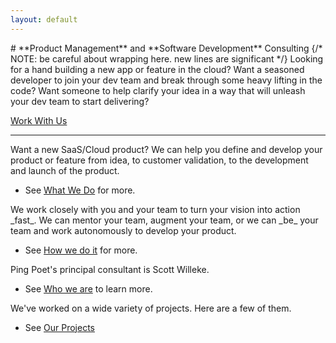 ```yaml
---
layout: default
---
```



<p className="fs-5 col-md-8">
  # **Product Management** and **Software Development** Consulting
  {/* NOTE: be careful about wrapping here. new lines are significant */}
  Looking for a hand building a new app or feature in the cloud?
  Want a seasoned developer to join your dev team and break through some heavy lifting in the code? Want someone to help clarify your idea in a way that will unleash your dev team to start delivering?
  <div className="mb-5">
    <a className="btn btn-primary btn-lg px-4" href="/contact">Work With Us</a>
  </div>
</p>

<hr className="col-3 col-md-2 mb-5" />

<div className="row g-5">

<Card heading="What">
  Want a new SaaS/Cloud product? We can help you define and develop your product
  or feature from idea, to customer validation, to the development and launch of
  the product.
  <ul className="icon-list ps-0">
    <li className="d-flex align-items-start mb-1">
      See <a href="/consulting/what-we-do">What We Do</a> for more.
    </li>
  </ul>
</Card>

<Card heading="How">
  We work closely with you and your team to turn your vision into action _fast_.
  We can mentor your team, augment your team, or we can _be_ your team and work
  autonomously to develop your product.
  <ul className="icon-list ps-0">
    <li className="d-flex align-items-start mb-1">
      See <a href="/consulting/how-we-do-it">How we do it</a> for more.
    </li>
  </ul>
</Card>

<Card heading="Who 👋">
  Ping Poet's principal consultant is Scott Willeke.
  <ul className="icon-list ps-0">
    <li className="d-flex align-items-start mb-1">
      See <a href="/consulting/who-we-are">Who we are</a> to learn more.
    </li>
  </ul>
</Card>

<Card heading="Projects 💼">
  We've worked on a wide variety of projects. Here are a few of them.
  <ul className="icon-list ps-0">
    <li className="d-flex align-items-start mb-1">
      See <a href="/projects">Our Projects</a>
    </li>
  </ul>
</Card>

</div>
